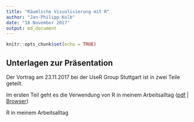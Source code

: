```yaml
---
title: "Räumliche Visualisierung mit R"
author: "Jan-Philipp Kolb"
date: "18 November 2017"
output: md_document
---
```


```r
knitr::opts_chunk$set(echo = TRUE)
```

## Unterlagen zur Präsentation

Der Vortrag am 23.11.2017 bei der UseR Group Stuttgart ist in zwei Teile geteilt.

Im ersten Teil geht es die Verwendung von R in meinem Arbeitsalltag
([pdf](https://github.com/Japhilko/ps_2017_11_user_stuttgart/raw/master/ps_user_stuttgart_part1.pdf) | [Browser](https://github.com/Japhilko/ps_2017_11_user_stuttgart/blob/master/ps_user_stuttgart_part1.md))

R in meinem Arbeitsalltag